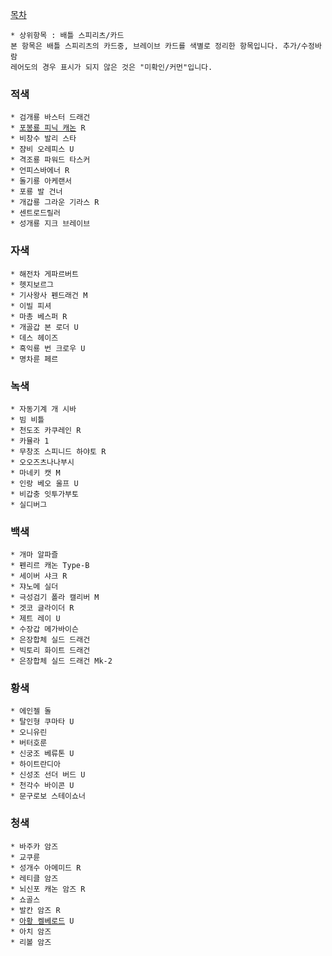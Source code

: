 [[목차]]

 * 상위항목 : 배틀 스피리츠/카드
 본 항목은 배틀 스피리츠의 카드중, 브레이브 카드를 색별로 정리한 항목입니다. 추가/수정바람
 레어도의 경우 표시가 되지 않은 것은 "미확인/커먼"입니다.

=== 적색 ===
 * 검개룡 바스터 드래건
 * [[포봉룡 피닉 캐논]] R
 * 비창수 발리 스타
 * 쟘비 오레피스 U
 * 격조룡 파워드 타스커
 * 언피스바에너 R
 * 돌기룡 아케랜서 
 * 포룡 발 건너
 * 개갑룡 그라운 기라스 R
 * 센트로드릴러
 * 성개룡 지크 브레이브

=== 자색 ===
 * 해전차 게파르버트
 * 헷지보르그
 * 기사왕사 펜드래건 M
 * 이빌 피셔
 * 마총 베스퍼 R
 * 개골갑 본 로더 U
 * 데스 헤이즈
 * 흑익룡 번 크로우 U
 * 명차륜 페르

=== 녹색 ===
 * 자동기계 개 시바
 * 빔 비틀
 * 천도조 카쿠레인 R
 * 카뮬라 1
 * 무창조 스피니드 하야토 R
 * 오오즈츠나나부시
 * 마네키 캣 M
 * 인랑 베오 울프 U
 * 비갑충 잇투가부토
 * 실디버그

=== 백색 ===
 * 개마 알파즐
 * 펜리르 캐논 Type-B
 * 세이버 샤크 R
 * 쟈노메 실더
 * 극성검기 폴라 캘리버 M
 * 겟코 글라이더 R
 * 제트 레이 U
 * 수장갑 메가바이슨
 * 은장합체 실드 드래건
 * 빅토리 화이트 드래건
 * 은장합체 실드 드래건 Mk-2

=== 황색 ===
 * 에인젤 돌
 * 탈인형 쿠마타 U
 * 오니유린
 * 버터호룬
 * 신궁조 베류톤 U
 * 하이트란디아
 * 신성조 선더 버드 U
 * 천각수 바이콘 U
 * 문구로보 스테이쇼너

=== 청색 ===
 * 바주카 암즈
 * 교쿠륜 
 * 성개수 아메미드 R
 * 레티클 암즈
 * 뇌신포 캐논 암즈 R
 * 쇼골스
 * 발칸 암즈 R
 * [[아황 켈베로드]] U
 * 아치 암즈
 * 리볼 암즈
